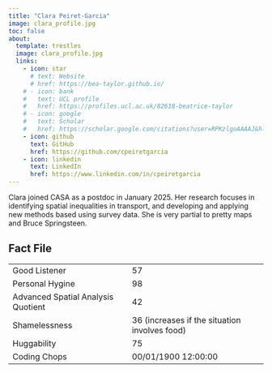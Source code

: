```yaml
---
title: "Clara Peiret-Garcia"
image: clara_profile.jpg
toc: false
about:
  template: trestles
  image: clara_profile.jpg
  links:
    - icon: star
      # text: Website
      # href: https://bea-taylor.github.io/
    # - icon: bank
    #   text: UCL profile
    #   href: https://profiles.ucl.ac.uk/82618-beatrice-taylor
    # - icon: google
    #   text: Scholar
    #   href: https://scholar.google.com/citations?user=RPKzlgoAAAAJ&hl=en
    - icon: github
      text: GitHub
      href: https://github.com/cpeiretgarcia
    - icon: linkedin
      text: LinkedIn
      href: https://www.linkedin.com/in/cpeiretgarcia
---
```


Clara joined CASA as a postdoc in January 2025. Her research focuses in identifying spatial inequalities in transport, and developing and applying new methods based using survey data. She is very partial to pretty maps and Bruce Springsteen.

## Fact File

|  |  |
|----|----|
| Good Listener | 57 |
| Personal Hygine | 98 |
| Advanced Spatial Analysis Quotient | 42 |
| Shamelessness | 36 (increases if the situation involves food) |
| Huggability | 75 |
| Coding Chops | 00/01/1900 12:00:00 |